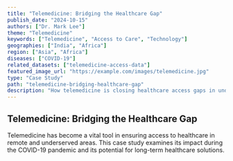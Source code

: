 ```yaml
---
title: "Telemedicine: Bridging the Healthcare Gap"
publish_date: "2024-10-15"
authors: ["Dr. Mark Lee"]
theme: "Telemedicine"
keywords: ["Telemedicine", "Access to Care", "Technology"]
geographies: ["India", "Africa"]
region: ["Asia", "Africa"]
diseases: ["COVID-19"]
related_datasets: ["telemedicine-access-data"]
featured_image_url: "https://example.com/images/telemedicine.jpg"
type: "Case Study"
path: "telemedicine-bridging-healthcare-gap"
description: "How telemedicine is closing healthcare access gaps in underserved regions."
---
```


## Telemedicine: Bridging the Healthcare Gap

Telemedicine has become a vital tool in ensuring access to healthcare in remote and underserved areas. This case study examines its impact during the COVID-19 pandemic and its potential for long-term healthcare solutions.
